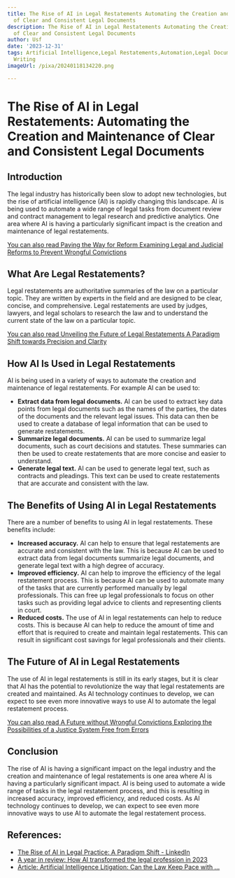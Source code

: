 ```yaml
---
title: The Rise of AI in Legal Restatements Automating the Creation and Maintenance
  of Clear and Consistent Legal Documents
description: The Rise of AI in Legal Restatements Automating the Creation and Maintenance
  of Clear and Consistent Legal Documents
author: Usf
date: '2023-12-31'
tags: Artificial Intelligence,Legal Restatements,Automation,Legal Documents,Consistency,Legal
  Writing
imageUrl: /pixa/20240118134220.png

---
```

# **The Rise of AI  in Legal Restatements:  Automating the Creation and Maintenance  of Clear and Consistent Legal Documents**

## **Introduction**

The legal industry has historically been slow to adopt new  technologies, but the rise  of artificial intelligence (AI) is rapidly changing this landscape. AI  is being used to automate a wide range of legal tasks from document  review and contract management  to legal  research and predictive analytics. One area  where AI is  having a particularly significant impact is the creation and maintenance of legal restatements.

[You can also read Paving the Way for Reform Examining Legal and Judicial Reforms to  Prevent Wrongful Convictions](Paving%20the%20Way%20for%20Reform%20Examining%20Legal%20and%20Judicial%20Reforms%20to%20Prevent%20Wrongful%20Convictions)


## **What  Are Legal Restatements?**

Legal restatements are authoritative summaries of the law on a  particular topic.  They are written by experts in the field and  are designed to be clear, concise, and comprehensive.  Legal restatements are used  by judges, lawyers, and legal scholars to  research the law and to understand the current state  of the law on  a particular topic.

[You can also read Unveiling the Future of Legal Restatements A Paradigm Shift  towards Precision and Clarity](Unveiling%20the%20Future%20of%20Legal%20Restatements%20A%20Paradigm%20Shift%20towards%20Precision%20and%20Clarity)


## **How AI Is  Used in Legal Restatements**

AI is being used in a variety of ways to automate the creation and  maintenance of  legal restatements. For example AI can be used to:

* **Extract  data from legal documents.** AI can be used to extract key data points from legal documents such as the names of the parties, the dates of the documents and  the relevant legal issues.  This data can  then be used to create a database of legal information that can be used to generate  restatements.
* **Summarize legal documents.** AI can be used to summarize legal documents, such as court decisions and statutes. These summaries can then be used to  create restatements that are more concise and  easier to understand.
* **Generate legal text.** AI  can be used  to  generate legal text, such  as contracts and pleadings. This text can be used to create restatements that are accurate and  consistent with the law.

## **The Benefits of Using AI in Legal Restatements**

There are a number of benefits to using  AI in legal restatements. These benefits include:

* **Increased accuracy.** AI can help to ensure that legal restatements are accurate and consistent with the law. This is because AI  can be  used to extract data from  legal documents summarize legal documents, and generate legal text with a high  degree of accuracy.
* **Improved  efficiency.** AI  can help to improve the efficiency  of the legal restatement process. This is because AI can be used to automate many of the tasks that are currently performed manually by legal professionals. This can free up legal professionals to focus on other tasks such as providing legal advice to clients and representing clients in court.
* **Reduced  costs.** The use  of AI in legal restatements can help to reduce costs. This is because AI can help  to reduce the amount of time and effort  that is required to create and  maintain legal restatements. This can result in significant cost savings for legal  professionals and their  clients.

## **The Future of AI in Legal  Restatements**

The use  of AI in legal restatements is still in its early stages, but it is clear that AI has the  potential to  revolutionize the  way  that legal restatements are created and maintained. As AI technology continues to develop, we can expect to  see even more innovative ways to  use AI to automate the legal restatement process.

[You can also read A Future without Wrongful Convictions Exploring the Possibilities of a Justice System Free from Errors](A%20Future%20without%20Wrongful%20Convictions%20Exploring%20the%20Possibilities%20of%20a%20Justice%20System%20Free%20from%20Errors)


##  **Conclusion**

The rise of AI is having a significant impact on  the legal industry and the creation and maintenance of legal restatements is  one area where AI is having  a particularly significant impact. AI is being used to automate a wide range of tasks in the legal restatement process, and this is  resulting in increased accuracy, improved efficiency, and reduced costs. As AI technology continues  to develop, we can expect to see even more innovative ways to use AI to automate the legal restatement process.

## References:
- [The Rise of AI in Legal Practice: A Paradigm Shift - LinkedIn](https://www.linkedin.com/pulse/rise-ai-legal-practice-paradigm-shift-nishant-bhaskar-7ostc)
- [A year in review: How AI transformed the legal profession in 2023](https://legal.thomsonreuters.com/blog/how-ai-transformed-the-legal-profession-in-2023/)
- [Article: Artificial Intelligence Litigation: Can the Law Keep Pace with ...](https://www.quinnemanuel.com/the-firm/publications/article-december-2016-artificial-intelligence-litigation-can-the-law-keep-pace-with-the-rise-of-the-machines/)
